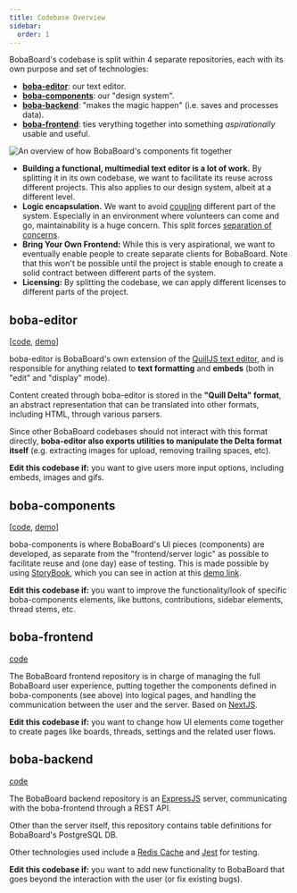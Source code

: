 ```yaml
---
title: Codebase Overview
sidebar:
  order: 1
---
```



BobaBoard's codebase is split within 4 separate repositories, each with its own
purpose and set of technologies:

- [**boba-editor**](#boba-editor): our text editor.
- [**boba-components**](#boba-components): our "design system".
- [**boba-backend**](#boba-backend): "makes the magic happen" (i.e. saves and
  processes data).
- [**boba-frontend**](#boba-frontend): ties verything together into something
  _aspirationally_ usable and useful.

![An overview of how BobaBoard's components fit together](../../../assets/img/documentation/codebase-overview.png)

<Aside type="note" title="Why this split?">

- **Building a functional, multimedial text editor is a lot of work.** By
  splitting it in its own codebase, we want to facilitate its reuse across
  different projects. This also applies to our design system, albeit at a
  different level.
- **Logic encapsulation.** We want to avoid
  [coupling](<https://en.wikipedia.org/wiki/Coupling_(computer_programming)>)
  different part of the system. Especially in an environment where volunteers
  can come and go, maintainability is a huge concern. This split forces
  [separation of concerns](https://en.wikipedia.org/wiki/Separation_of_concerns).
- **Bring Your Own Frontend:** While this is very aspirational, we want to
  eventually enable people to create separate clients for BobaBoard. Note that
  this won't be possible until the project is stable enough to create a solid
  contract between different parts of the system.
- **Licensing:** By splitting the codebase, we can apply different licenses to
  different parts of the project.

</Aside>

## boba-editor

\[[code](https://github.com/BobaBoard/boba-editor),
[demo](https://boba-editor.netlify.app/?path=/story/editor-preview--simple-editor)]

boba-editor is BobaBoard's own extension of the
[QuillJS text editor](https://quilljs.com/), and is responsible for anything
related to **text formatting** and **embeds** (both in "edit" and "display"
mode).

Content created through boba-editor is stored in the **"Quill Delta" format**,
an abstract representation that can be translated into other formats, including
HTML, through various parsers.

Since other BobaBoard codebases should not interact with this format directly,
**boba-editor also exports utilities to manipulate the Delta format itself**
(e.g. extracting images for upload, removing trailing spaces, etc).

<Aside type="tip">

**Edit this codebase if:** you want to give users more input options, including
embeds, images and gifs.

</Aside>

## boba-components

\[[code](https://github.com/BobaBoard/boba-components),
[demo](https://bobaboard-ui.netlify.app/)]

boba-components is where BobaBoard's UI pieces (components) are developed, as
separate from the "frontend/server logic" as possible to facilitate reuse and
(one day) ease of testing. This is made possible by using
[StoryBook](https://storybook.js.org/), which you can see in action at this
[demo link](https://bobaboard-ui.netlify.app/).

<Aside type="tip">

**Edit this codebase if:** you want to improve the functionality/look of
specific boba-components elements, like buttons, contributions, sidebar
elements, thread stems, etc.

</Aside>

## boba-frontend

[code](https://github.com/essential-randomness/boba-frontend)

The BobaBoard frontend repository is in charge of managing the full BobaBoard
user experience, putting together the components defined in boba-components (see
above) into logical pages, and handling the communication between the user and
the server. Based on [NextJS](https://nextjs.org/).

<Aside type="tip">

**Edit this codebase if:** you want to change how UI elements come together to
create pages like boards, threads, settings and the related user flows.

</Aside>

## boba-backend

[code](https://github.com/BobaBoard/boba-backend)

The BobaBoard backend repository is an [ExpressJS](https://expressjs.com/)
server, communicating with the boba-frontend through a REST API.

Other than the server itself, this repository contains table definitions for
BobaBoard's PostgreSQL DB.

Other technologies used include a [Redis Cache](https://redis.io/) and
[Jest](https://jestjs.io/) for testing.

<Aside type="tip">

**Edit this codebase if:** you want to add new functionality to BobaBoard that
goes beyond the interaction with the user (or fix existing bugs).

</Aside>
